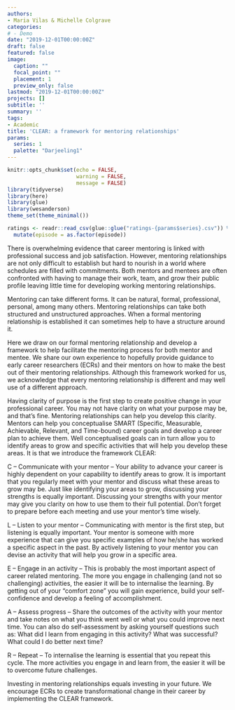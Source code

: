 ```yaml
---
authors:
- Maria Vilas & Michelle Colgrave
categories:
# - Demo
date: "2019-12-01T00:00:00Z"
draft: false
featured: false
image:
  caption: ""
  focal_point: ""
  placement: 1
  preview_only: false
lastmod: "2019-12-01T00:00:00Z"
projects: []
subtitle: ''
summary: ''
tags:
- Academic
title: 'CLEAR: a framework for mentoring relationships'
params:
  series: 1
  palette: "Darjeeling1"
---
```



```r
knitr::opts_chunk$set(echo = FALSE, 
                      warning = FALSE,
                      message = FALSE)
library(tidyverse)
library(here)
library(glue)
library(wesanderson)
theme_set(theme_minimal())
```

```r
ratings <- readr::read_csv(glue::glue("ratings-{params$series}.csv")) %>% 
  mutate(episode = as.factor(episode))
```

There is overwhelming evidence that career mentoring is linked with professional success and job satisfaction. However, mentoring relationships are not only difficult to establish but hard to nourish in a world where schedules are filled with commitments. Both mentors and mentees are often confronted with having to manage their work, team, and grow their public profile leaving little time for developing working mentoring relationships.

Mentoring can take different forms. It can be natural, formal, professional, personal, among many others. Mentoring relationships can take both structured and unstructured approaches. When a formal mentoring relationship is established it can sometimes help to have a structure around it.

Here we draw on our formal mentoring relationship and develop a framework to help facilitate the mentoring process for both mentor and mentee. We share our own experience to hopefully provide guidance to early career researchers (ECRs) and their mentors on how to make the best out of their mentoring relationships. Although this framework worked for us, we acknowledge that every mentoring relationship is different and may well use of a different approach.

Having clarity of purpose is the first step to create positive change in your professional career. You may not have clarity on what your purpose may be, and that’s fine. Mentoring relationships can help you develop this clarity. Mentors can help you conceptualise SMART (Specific, Measurable, Achievable, Relevant, and Time-bound) career goals and develop a career plan to achieve them. Well conceptualised goals can in turn allow you to identify areas to grow and specific activities that will help you develop these areas. It is that we introduce the framework CLEAR:

C – Communicate with your mentor – Your ability to advance your career is highly dependent on your capability to identify areas to grow. It is important that you regularly meet with your mentor and discuss what these areas to grow may be. Just like identifying your areas to grow, discussing your strengths is equally important. Discussing your strengths with your mentor may give you clarity on how to use them to their full potential. Don’t forget to prepare before each meeting and use your mentor’s time wisely.

L – Listen to your mentor – Communicating with mentor is the first step, but listening is equally important. Your mentor is someone with more experience that can give you specific examples of how he/she has worked a specific aspect in the past. By actively listening to your mentor you can devise an activity that will help you grow in a specific area.

E – Engage in an activity – This is probably the most important aspect of career related mentoring. The more you engage in challenging (and not so challenging) activities, the easier it will be to internalise the learning. By getting out of your “comfort zone” you will gain experience, build your self-confidence and develop a feeling of accomplishment.

A – Assess progress – Share the outcomes of the activity with your mentor and take notes on what you think went well or what you could improve next time. You can also do self-assessment by asking yourself questions such as: What did I learn from engaging in this activity? What was successful? What could I do better next time?

R – Repeat – To internalise the learning is essential that you repeat this cycle. The more activities you engage in and learn from, the easier it will be to overcome future challenges.

Investing in mentoring relationships equals investing in your future. We encourage ECRs to create transformational change in their career by implementing the CLEAR framework. 
